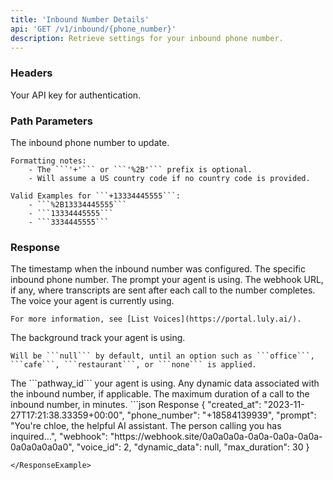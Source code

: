 ```yaml
---
title: 'Inbound Number Details'
api: 'GET /v1/inbound/{phone_number}'
description: Retrieve settings for your inbound phone number.
---
```


### Headers

<ParamField header="authorization" type="string" required={true}>
    Your API key for authentication.
</ParamField>

### Path Parameters 

<ParamField path="phone_number" type="string">
    The inbound phone number to update.

    Formatting notes:
        - The ```'+'``` or ```'%2B'``` prefix is optional.
        - Will assume a US country code if no country code is provided.
    
    Valid Examples for ```+13334445555```:
        - ```%2B13334445555```
        - ```13334445555```
        - ```3334445555```
</ParamField>


### Response

<ResponseField name="created_at" type="string">
    The timestamp when the inbound number was configured.
</ResponseField>
<ResponseField name="phone_number" type="string">
    The specific inbound phone number.
</ResponseField>
<ResponseField name="prompt" type="string">
    The prompt your agent is using.
</ResponseField>
<ResponseField name="webhook" type="string">
    The webhook URL, if any, where transcripts are sent after each call to the number completes.
</ResponseField>
<ResponseField name="voice" type="integer">
    The voice your agent is currently using.

    For more information, see [List Voices](https://portal.luly.ai/).
</ResponseField>
<ResponseField name="background_track" type="string">
    The background track your agent is using.

    Will be ```null``` by default, until an option such as ```office```, ```cafe```, ```restaurant```, or ```none``` is applied.
</ResponseField>
<ResponseField name="pathway_id" type="string">
    The ```pathway_id``` your agent is using.
</ResponseField>
<ResponseField name="dynamic_data" type="string">
    Any dynamic data associated with the inbound number, if applicable.
</ResponseField>
<ResponseField name="max_duration" type="integer">
    The maximum duration of a call to the inbound number, in minutes.
</ResponseField>

<ResponseExample>
```json Response
{
    "created_at": "2023-11-27T17:21:38.33359+00:00",
    "phone_number": "+18584139939",
    "prompt": "You're chloe, the helpful AI assistant. The person calling you has inquired...",
    "webhook": "https://webhook.site/0a0a0a0a-0a0a-0a0a-0a0a-0a0a0a0a0a0",
    "voice_id": 2,
    "dynamic_data": null,
    "max_duration": 30
}

```
</ResponseExample>